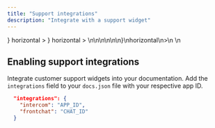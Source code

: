 ```yaml
---
title: "Support integrations"
description: "Integrate with a support widget"
---
```


<CardGroup>
  <Card
    title="Intercom"
    href="/integrations/support/intercom"
    icon={<svg className="h-6 w-6" width="2500" height="2500" viewBox="0 0 256 256" xmlns="http://www.w3.org/2000/svg" preserveAspectRatio="xMidYMid"><path d="M221.867 140.748a8.534 8.534 0 0 1-17.067 0V64a8.534 8.534 0 0 1 17.067 0v76.748zm-2.978 53.413c-1.319 1.129-32.93 27.655-90.889 27.655-57.958 0-89.568-26.527-90.887-27.656a8.535 8.535 0 0 1-.925-12.033 8.53 8.53 0 0 1 12.013-.942c.501.42 28.729 23.563 79.8 23.563 51.712 0 79.503-23.31 79.778-23.545 3.571-3.067 8.968-2.655 12.033.925a8.534 8.534 0 0 1-.923 12.033zM34.133 64A8.534 8.534 0 0 1 51.2 64v76.748a8.534 8.534 0 0 1-17.067 0V64zm42.668-17.067a8.534 8.534 0 0 1 17.066 0v114.001a8.534 8.534 0 0 1-17.066 0v-114zm42.666-4.318A8.532 8.532 0 0 1 128 34.082a8.532 8.532 0 0 1 8.534 8.533v123.733a8.534 8.534 0 0 1-17.067 0V42.615zm42.667 4.318a8.534 8.534 0 0 1 17.066 0v114.001a8.534 8.534 0 0 1-17.066 0v-114zM224 0H32C14.327 0 0 14.327 0 32v192c0 17.672 14.327 32 32 32h192c17.673 0 32-14.328 32-32V32c0-17.673-14.327-32-32-32z" fill="#1F8DED"/></svg>}
    horizontal
    >
  </Card>
  <Card
    href="/integrations/support/front"
    title="Front"
    icon={<svg className="h-6 w-6" width="754" height="754" viewBox="0 0 754 754" fill="none" xmlns="http://www.w3.org/2000/svg">
<path d="M124 135.5C124 69 177.9 15 244.5 15H630.8V186.4C630.8 219.7 603.8 246.6 570.6 246.6H413.6C381.6 246.6 355.7 272.5 355.7 304.5V678.7C355.7 712 328.7 738.9 295.5 738.9H124V135.5Z" fill="#001B38"/>
<path d="M415 462.4C501.377 462.4 571.4 392.377 571.4 306C571.4 219.623 501.377 149.6 415 149.6C328.623 149.6 258.6 219.623 258.6 306C258.6 392.377 328.623 462.4 415 462.4Z" fill="url(#paint0_linear_66_11)"/>
<path opacity="0.5" d="M415 462.4C501.377 462.4 571.4 392.377 571.4 306C571.4 219.623 501.377 149.6 415 149.6C328.623 149.6 258.6 219.623 258.6 306C258.6 392.377 328.623 462.4 415 462.4Z" fill="url(#paint1_linear_66_11)"/>
<defs>
<linearGradient id="paint0_linear_66_11" x1="301.703" y1="191.962" x2="536.873" y2="428.762" gradientUnits="userSpaceOnUse">
<stop stopColor="#FF0057" stopOpacity="0.16"/>
<stop offset="0.86" stopColor="#FF0057"/>
</linearGradient>
<linearGradient id="paint1_linear_66_11" x1="301.703" y1="191.962" x2="536.873" y2="428.762" gradientUnits="userSpaceOnUse">
<stop stopColor="#FF0057" stopOpacity="0.16"/>
<stop offset="0.86" stopColor="#FF0057"/>
</linearGradient>
</defs>
</svg>
}
horizontal
>
  </Card>
  <Card\n    href=\"/integrations/support/slack\"\n    title=\"Slack\"\n    icon={<svg className=\"h-6 w-6\" width=\"127\" height=\"127\" viewBox=\"0 0 127 127\" fill=\"none\" xmlns=\"http://www.w3.org/2000/svg\">\n<path d=\"M27.2 80.3c0 7.3-5.9 13.2-13.2 13.2S.8 87.6.8 80.3s5.9-13.2 13.2-13.2h13.2v13.2zm6.6 0c0-7.3 5.9-13.2 13.2-13.2s13.2 5.9 13.2 13.2v33c0 7.3-5.9 13.2-13.2 13.2s-13.2-5.9-13.2-13.2v-33z\" fill=\"#E01E5A\"/>\n<path d=\"M47 27.2c-7.3 0-13.2-5.9-13.2-13.2S39.7.8 47 .8s13.2 5.9 13.2 13.2v13.2H47zm0 6.6c7.3 0 13.2 5.9 13.2 13.2s-5.9 13.2-13.2 13.2H14c-7.3 0-13.2-5.9-13.2-13.2S6.7 33.8 14 33.8h33z\" fill=\"#36C5F0\"/>\n<path d=\"M99.8 47c0-7.3 5.9-13.2 13.2-13.2s13.2 5.9 13.2 13.2-5.9 13.2-13.2 13.2H99.8V47zm-6.6 0c0 7.3-5.9 13.2-13.2 13.2S66.8 54.3 66.8 47V14c0-7.3 5.9-13.2 13.2-13.2S93.2 6.7 93.2 14v33z\" fill=\"#2EB67D\"/>\n<path d=\"M80 99.8c7.3 0 13.2 5.9 13.2 13.2s-5.9 13.2-13.2 13.2-13.2-5.9-13.2-13.2V99.8H80zm0-6.6c-7.3 0-13.2-5.9-13.2-13.2S72.7 66.8 80 66.8h33c7.3 0 13.2 5.9 13.2 13.2S120.3 93.2 113 93.2H80z\" fill=\"#ECB22E\"/>\n</svg>\n}\nhorizontal\n>\n  </Card>\n</CardGroup>

## Enabling support integrations

Integrate customer support widgets into your documentation. Add the `integrations` field to your `docs.json` file with your respective app ID.

```json
  "integrations": {
    "intercom": "APP_ID",
    "frontchat": "CHAT_ID"
  }
```
